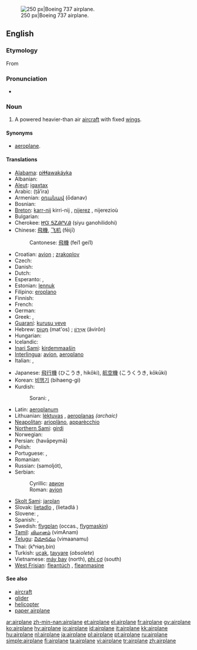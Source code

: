 [[Image:Ryanair.arp.750pix.jpg|thumb|right|250 px|Boeing 737 airplane.]]
==English==

===Etymology===
From {{term|aeroplane||lang=en}}

===Pronunciation===
* {{audio|en-us-airplane.ogg|Audio (US)}}

===Noun===
{{en-noun}}

# {{US}} A powered heavier-than air [[aircraft]] with fixed [[wing]]s.

====Synonyms====
* [[aeroplane]].

====Translations====
{{trans-top|powered aircraft}}
* [[Alabama]]: [[piɬɬawakáyka]]
* Albanian: {{t+|sq|aeroplan|xs=Albanian}}
* [[Aleut]]: [[igaxtax]]
* Arabic: {{Arab|[[طائرة]]}} (ṭā’ira) {{f}}
* Armenian: [[օդանավ]] (ōdanav)
* Bosnian: {{t-|bs|avion|m}}
* [[Breton]]: [[karr-nij]] {{m}} kirri-nij {{p}}, [[nijerez]] {{f}}, nijerezioù {{p}}
* Bulgarian: {{t+|bg|самолет|m|tr=samolet|sc=Cyrl}}
* Cherokee: [[ᏥᏳ ᎦᏃᎯᎵᏙᎯ]] (ṣiyu ganohilidohi)
* Chinese: [[飛機]], [[飞机]] (fēijī)
*: Cantonese: [[飛機]] (fei1 gei1)
* Croatian: [[avion]] {{m}}; [[zrakoplov]] {{m}}
* Czech: {{t+|cs|letadlo|n}}
* Danish: {{t+|da|flyvemaskine}}
* Dutch: {{t+|nl|vliegtuig|n}}
* Esperanto: {{t-|eo|aviadilo|xs=Esperanto}}, {{t-|eo|flugmaŝino|xs=Esperanto}}
* Estonian: [[lennuk]]
* Filipino: [[eroplano]]
* Finnish: {{t+|fi|lentokone}}
* French: {{t+|fr|avion|m}}
* German: {{t+|de|Flugzeug|n}}
* Greek: {{t+|el|αεροπλάνο|n|tr=aeropláno|sc=Grek}}, {{t+|el|αεροσκάφος|n|tr=aeroskáfos|sc=Grek}}
* [[Guaraní]]: [[kurusu veve]]
* Hebrew: [[מטוס|מָטוֹס]] (mat'os) {{m}}; [[אוירון|אֲוִירוֹן]] (ăvirōn) {{m}}
* Hungarian: {{t+|hu|repülőgép}}
* Icelandic: {{t+|is|flugvél|f}}
* [[Inari Sami]]: [[kirdemmaašin]]
* [[Interlingua]]: [[avion]], [[aeroplano]]
* Italian: {{t+|it|aereo|m}}, {{t+|it|aeroplano|m}}
{{trans-mid}}
* Japanese: [[飛行機]] (ひこうき, hikōki), [[航空機]] (こうくうき, kōkūki)
* Korean: [[비행기]] (bihaeng-gi)
* Kurdish:
*: Sorani: {{t|ku|فڕۆکه|tr=fRoka|sc=KUchar}}, {{t|ku|ته‌یاره‌|tr=tayAra|sc=KUchar}}
* Latin: [[aeroplanum]]
* Lithuanian: [[lėktuvas]] {{m}}, [[aeroplanas]] {{m}} ''(archaic)''
* [[Neapolitan]]: [[arioplàno]], [[apparècchio]]
* [[Northern Sami]]: [[girdi]]
* Norwegian: {{t+|no|fly|n}}
* Persian: {{fa-Arab|[[هواپيما|هَواپَيما]]}} (havāpeymā)
* Polish: {{t+|pl|samolot|m}}
* Portuguese: {{t+|pt|avião|m}}, {{t+|pt|aeroplano|m}}
* Romanian: {{t-|ro|avion|n}}
* Russian: {{t+|ru|самолёт|m|sc=Cyrl}} (samoljót), {{t+|ru|аэроплан|m|tr=aeroplán|sc=Cyrl}}
* Serbian:
*: Cyrillic: [[авион]] {{m}}
*: Roman: [[avion]] {{m}}
* [[Skolt Sami]]: [[jarplan]]
* Slovak: [[lietadlo]] {{n}}, (lietadlá {{p}})
* Slovene: {{t+|sl|letalo|n}}, {{t-|sl|avion|m}}
* Spanish: {{t+|es|avión|m}}, {{t+|es|aeroplano|m}}
* Swedish: [[flygplan]] (occas., [[flygmaskin]])
* [[Tamil]]: [[விமானம்]] (vimAnam)
* [[Telugu]]: [[విమానము]] (vimaanamu)
* Thai: {{Thai|[[เครื่องบิน]]}} (kʰrɨaŋ.bin)
* Turkish: [[uçak]], [[tayyare]] (''obsolete'')
* Vietnamese: [[máy bay]] (north), [[phi cơ]] (south)
* [[West Frisian]]: [[fleantúch]] {{n}}, [[fleanmasine]]
{{trans-bottom}}

====See also====
* [[aircraft]]
* [[glider]]
* [[helicopter]]
* [[paper airplane]]

[[ar:airplane]]
[[zh-min-nan:airplane]]
[[et:airplane]]
[[el:airplane]]
[[fr:airplane]]
[[gv:airplane]]
[[ko:airplane]]
[[hy:airplane]]
[[io:airplane]]
[[id:airplane]]
[[it:airplane]]
[[kk:airplane]]
[[hu:airplane]]
[[nl:airplane]]
[[ja:airplane]]
[[pl:airplane]]
[[pt:airplane]]
[[ru:airplane]]
[[simple:airplane]]
[[fi:airplane]]
[[ta:airplane]]
[[vi:airplane]]
[[tr:airplane]]
[[zh:airplane]]